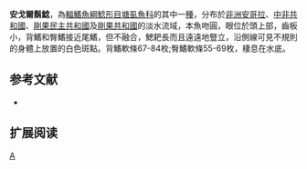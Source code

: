 {{Speciesbox 
| taxon = Clarias angolensis
|  =  
| image = Clarias angolensis in Minsk Zoo 01.JPG
| status = NE
| status_system = IUCN3.1
| authority = [[Steindachner|Steindachner]], 1886
| synonyms = *''Clarias brevinuchalis''<br /><small>Lönnberg & Rendahl, 1922</small>
*''Clarias confluentus''<br /><small>Nichols & LaMonte, 1933</small>
}}

'''安戈爾鬍鯰'''，為[[輻鰭魚綱|輻鰭魚綱]][[鯰形目|鯰形目]][[塘虱魚科|塘虱魚科]]的其中一[[種|種]]，分布於[[非洲|非洲]][[安哥拉|安哥拉]]、[[中非共和國|中非共和國]]、[[剛果民主共和國|剛果民主共和國]]及[[剛果共和國|剛果共和國]]的淡水流域，本魚吻圓，眼位於頭上部，齒板小，背鰭和臀鰭接近尾鰭，但不融合，鰓耙長而且遠遠地豎立，沿側線可見不規則的身體上放置的白色斑點。背鰭軟條67-84枚;臀鰭軟條55-69枚，棲息在水底。

==参考文献==
*{{FishBase_species|genus=Clarias|species=angolensis|year=2011|month=12}}

== 扩展阅读 ==
{{refbegin}}
{{wikispecies-inline|Clarias angolensis|安戈爾鬍鯰}}
{{refend}}
{{Taxonbar|from=Q3756161}}

[[Category:鬍鯰屬|A]]
